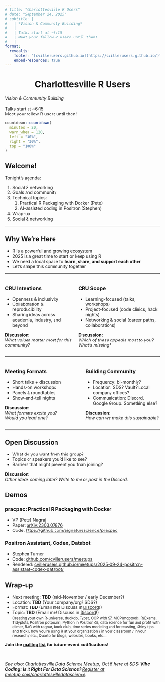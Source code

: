 ```yaml
---
# title: "Charlottesville R Users"
# date: "September 24, 2025"
# subtitle: |
#   | *Vision & Community Building*
#   | 
#   | Talks start at ~6:15 
#   | Meet your fellow R users until then!
#   | 
format: 
  revealjs:
    footer: "[cvillerusers.github.io](https://cvillerusers.github.io/)"
    embed-resources: true
---
```


# Charlottesville R Users {style="text-align: center;"}

*Vision & Community Building*
<br><br>
Talks start at ~6:15  
Meet your fellow R users until then!

```r
countdown::countdown(
  minutes = 20,
  warn_when = 120,
  left = "30%",
  right = "30%",
  top = "100%"
)
```


## Welcome!

Tonight's agenda: 

1. Social & networking
2. Goals and community
3. Technical topics: 
   1. Practical R Packaging with Docker (Pete)
   2. AI-assisted coding in Positron (Stephen)
4. Wrap-up
5. Social & networking

---

## Why We're Here

- R is a powerful and growing ecosystem 
- 2025 is a great time to start or keep using R 
- We need a local space to **learn, share, and support each other**  
- Let's shape this community together

---

:::: {.columns}

::: {.column width="45%"}

### CRU Intentions

- Openness & inclusivity  
- Collaboration & reproducibility  
- Sharing ideas across academia, industry, and beyond

**Discussion:**  
_What values matter most for this community?_

:::

::: {.column width="55%"}

### CRU Scope

- Learning-focused (talks, workshops)  
- Project-focused (code clinics, hack nights)  
- Networking & social (career paths, collaborations)

**Discussion:**  
*Which of these appeals most to you?*  
*What’s missing?*

:::
::::

---

:::: {.columns}
::: {.column width="50%"}

### Meeting Formats

- Short talks + discussion  
- Hands-on workshops  
- Panels & roundtables  
- Show-and-tell nights

**Discussion:**  
*What formats excite you?*  
*Would you lead one?*

:::

::: {.column width="50%"}
### Building Community

- Frequency: bi-monthly?  
- Location: SDS? Vault? Local company offices?
- Communication: Discord. Google Group. Something else?

**Discussion:**  
*How can we make this sustainable?*

:::
::::
---

## Open Discussion

- What do you want from this group?  
- Topics or speakers you’d like to see?  
- Barriers that might prevent you from joining?

**Discussion:**  
*Other ideas coming later? Write to me or post in the Discord.*

## Demos

### pracpac: Practical R Packaging with Docker

- VP (Pete) Nagraj
- Paper: [arXiv:2303.07876](https://arxiv.org/abs/2303.07876)
- Code: [https://github.com/signaturescience/pracpac](https://github.com/signaturescience/pracpac)

### Positron Assistant, Codex, Databot

- Stephen Turner
- Code: [github.com/cvillerusers/meetups](https://github.com/cvillerusers/meetups)
- Rendered: [cvillerusers.github.io/meetups/2025-09-24-positron-assistant-codex-databot/](https://cvillerusers.github.io/meetups/2025-09-24-positron-assistant-codex-databot/)

## Wrap-up

- Next meeting: **TBD** (mid-November / early December?)
- Location: **TBD** (Your company/org? SDS?)
- Format: **TBD** (Email me! Discuss in [Discord](https://discord.gg/MZ49Zar4gA)!)
- Topic: **TBD** (Email me! Discuss in [Discord](https://discord.gg/MZ49Zar4gA)!)  
<small>Creating your own R-universe, duckdb, Typst, OOP with S7, MCP/mcptools, R/Exams, Tidyplots, Positron potpourri, Python in Positron 😱, data science for fun and profit with ellmer, RAG with ragnar, book club, time series modeling and forecasting, Shiny tips and tricks, how you're using R at your organization / in your classroom / in your research / etc., Quarto for blogs, websites, books, etc...</small>

**Join the [mailing list](https://groups.google.com/g/cvillerusers) for future event notifications!**

<br>

_See also: Charlottesville Data Science Meetup, Oct 6 here at SDS: **Vibe Coding: Is It Right For Data Science?** [Register at meetup.com/charlottesvilledatascience](https://www.meetup.com/charlottesvilledatascience/events/311090078/)._